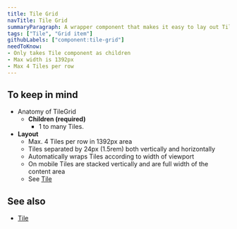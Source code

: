 ```yaml
---
title: Tile Grid
navTitle: Tile Grid
summaryParagraph: A wrapper component that makes it easy to lay out Tiles in a way that is responsive.
tags: ["Tile", "Grid item"]
githubLabels: ["component:tile-grid"]
needToKnow:
- Only takes Tile component as children
- Max width is 1392px
- Max 4 Tiles per row
---
```


## To keep in mind

*   Anatomy of TileGrid
    *   **Children (required)**
        *   1 to many Tiles.
*   **Layout**
    *   Max. 4 Tiles per row in 1392px area
    *   Tiles separated by 24px (1.5rem) both vertically and horizontally
    *   Automatically wraps Tiles according to width of viewport
    *   On mobile Tiles are stacked vertically and are full width of the content area
    *   See [Tile](/components/tile)

## See also
*   [Tile](/components/tile)


